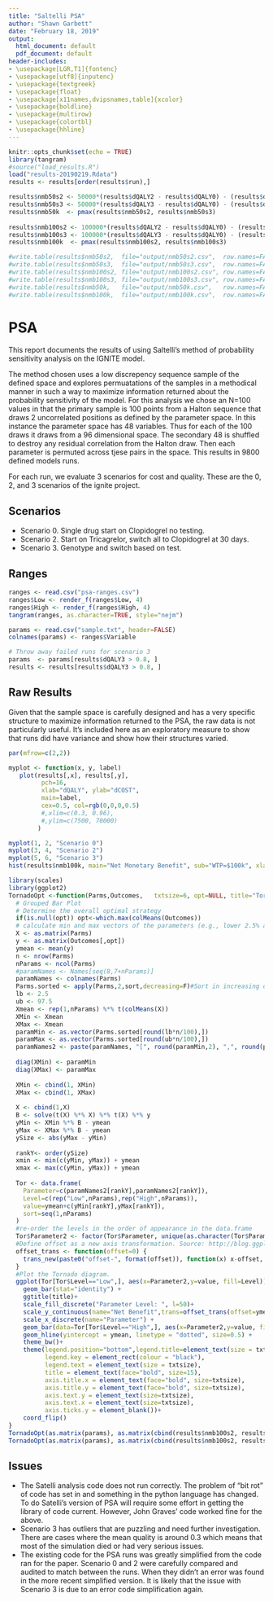 ```yaml
---
title: "Saltelli PSA"
author: "Shawn Garbett"
date: "February 18, 2019"
output:
  html_document: default
  pdf_document: default
header-includes:
- \usepackage[LGR,T1]{fontenc}
- \usepackage[utf8]{inputenc}
- \usepackage{textgreek}
- \usepackage{float}
- \usepackage[x11names,dvipsnames,table]{xcolor}
- \usepackage{boldline}
- \usepackage{multirow}
- \usepackage{colortbl}
- \usepackage{hhline}
---
```


```r
knitr::opts_chunk$set(echo = TRUE)
library(tangram)
#source("load_results.R")
load("results-20190219.Rdata")
results <- results[order(results$run),]

```

```r
results$nmb50s2 <- 50000*(results$dQALY2 - results$dQALY0) - (results$dCOST2 - results$dCOST0)
results$nmb50s3 <- 50000*(results$dQALY3 - results$dQALY0) - (results$dCOST3 - results$dCOST0)
results$nmb50k  <- pmax(results$nmb50s2, results$nmb50s3)
  
results$nmb100s2 <- 100000*(results$dQALY2 - results$dQALY0) - (results$dCOST2 - results$dCOST0)
results$nmb100s3 <- 100000*(results$dQALY3 - results$dQALY0) - (results$dCOST3 - results$dCOST0)
results$nmb100k  <- pmax(results$nmb100s2, results$nmb100s3)

#write.table(results$nmb50s2,  file="output/nmb50s2.csv",  row.names=FALSE, col.names=FALSE)
#write.table(results$nmb50s3,  file="output/nmb50s3.csv",  row.names=FALSE, col.names=FALSE)
#write.table(results$nmb100s2, file="output/nmb100s2.csv", row.names=FALSE, col.names=FALSE)
#write.table(results$nmb100s3, file="output/nmb100s3.csv", row.names=FALSE, col.names=FALSE)
#write.table(results$nmb50k,   file="output/nmb50k.csv",   row.names=FALSE, col.names=FALSE)
#write.table(results$nmb100k,  file="output/nmb100k.csv",  row.names=FALSE, col.names=FALSE)

```

# PSA

This report documents the results of using Saltelli's method of probability sensitivity analysis on the IGNITE model. 

The method chosen uses a low discrepency sequence sample of the defined space and explores permuatations of the samples in a methodical manner in such a way to maximize information returned about the probability sensitivity of the model. For this analysis we chose an N=100 values in that the primary sample is 100 points from a Halton sequence that draws 2 uncorrelated positions as defined by the parameter space. In this instance the parameter space has 48 variables. Thus for each of the 100 draws it draws from a 96 dimensional space. The secondary 48 is shuffled to destroy any residual correlation from the Halton draw. Then each parameter is permuted across tjese pairs in the space. This results in 9800 defined models runs.

For each run, we evaluate 3 scenarios for cost and quality. These are the 0, 2, and 3 scenarios of the ignite project.

## Scenarios

* Scenario 0. Single drug start on Clopidogrel no testing.
* Scenario 2. Start on Tricagrelor, switch all to Clopidogrel at 30 days.
* Scenario 3. Genotype and switch based on test.

## Ranges

```r
ranges <- read.csv("psa-ranges.csv")
ranges$Low <- render_f(ranges$Low, 4)
ranges$High <- render_f(ranges$High, 4)
tangram(ranges, as.character=TRUE, style="nejm")

params <- read.csv("sample.txt", header=FALSE)
colnames(params) <- ranges$Variable

# Throw away failed runs for scenario 3
params  <- params[results$dQALY3 > 0.8, ]
results <- results[results$dQALY3 > 0.8, ]
```
## Raw Results

Given that the sample space is carefully designed and has a very specific structure to maximize information returned to the PSA, the raw data is not particularly useful. It's included here as an exploratory measure to show that runs did have variance and show how their structures varied.

```r
par(mfrow=c(2,2))

myplot <- function(x, y, label)
   plot(results[,x], results[,y],
         pch=16,
         xlab="dQALY", ylab="dCOST",
         main=label,
         cex=0.5, col=rgb(0,0,0,0.5)
         #,xlim=c(0.3, 0.96),
         #,ylim=c(7500, 70000)
        )

myplot(1, 2, "Scenario 0")
myplot(3, 4, "Scenario 2")
myplot(5, 6, "Scenario 3")
hist(results$nmb100k, main="Net Monetary Benefit", sub="WTP=$100k", xlab="Dollars ($)", freq=FALSE)
```

```r

library(scales)
library(ggplot2)
TornadoOpt <-function(Parms,Outcomes,   txtsize=6, opt=NULL, title="Tornado Diagram"){
  # Grouped Bar Plot
  # Determine the overall optimal strategy
  if(is.null(opt)) opt<-which.max(colMeans(Outcomes))
  # calculate min and max vectors of the parameters (e.g., lower 2.5% and 97.5%)
  X <- as.matrix(Parms)
  y <- as.matrix(Outcomes[,opt])
  ymean <- mean(y)
  n <- nrow(Parms)
  nParams <- ncol(Parms)
  #paramNames <- Names[seq(8,7+nParams)]
  paramNames <- colnames(Parms)
  Parms.sorted <- apply(Parms,2,sort,decreasing=F)#Sort in increasing order each column of Parms
  lb <- 2.5
  ub <- 97.5 
  Xmean <- rep(1,nParams) %*% t(colMeans(X))
  XMin <- Xmean
  XMax <- Xmean
  paramMin <- as.vector(Parms.sorted[round(lb*n/100),])
  paramMax <- as.vector(Parms.sorted[round(ub*n/100),])
  paramNames2 <- paste(paramNames, "[", round(paramMin,2), ",", round(paramMax,2), "]")
  
  diag(XMin) <- paramMin
  diag(XMax) <- paramMax
  
  XMin <- cbind(1, XMin)
  XMax <- cbind(1, XMax)
  
  X <- cbind(1,X)
  B <- solve(t(X) %*% X) %*% t(X) %*% y
  yMin <- XMin %*% B - ymean
  yMax <- XMax %*% B - ymean
  ySize <- abs(yMax - yMin) 
  
  rankY<- order(ySize)
  xmin <- min(c(yMin, yMax)) + ymean
  xmax <- max(c(yMin, yMax)) + ymean
  
  Tor <- data.frame(
    Parameter=c(paramNames2[rankY],paramNames2[rankY]),  
    Level=c(rep("Low",nParams),rep("High",nParams)),
    value=ymean+c(yMin[rankY],yMax[rankY]),
    sort=seq(1,nParams)
  )
  #re-order the levels in the order of appearance in the data.frame
  Tor$Parameter2 <- factor(Tor$Parameter, unique(as.character(Tor$Parameter)))
  #Define offset as a new axis transformation. Source: http://blog.ggplot2.org/post/25938265813/defining-a-new-transformation-for-ggplot2-scales  
  offset_trans <- function(offset=0) {
    trans_new(paste0("offset-", format(offset)), function(x) x-offset, function(x) x+offset)
  }
  #Plot the Tornado diagram.
  ggplot(Tor[Tor$Level=="Low",], aes(x=Parameter2,y=value, fill=Level)) +
    geom_bar(stat="identity") +
    ggtitle(title)+
    scale_fill_discrete("Parameter Level: ", l=50)+
    scale_y_continuous(name="Net Benefit",trans=offset_trans(offset=ymean)) +
    scale_x_discrete(name="Parameter") +
    geom_bar(data=Tor[Tor$Level=="High",], aes(x=Parameter2,y=value, fill=Level), stat="identity") +
    geom_hline(yintercept = ymean, linetype = "dotted", size=0.5) +
    theme_bw()+
    theme(legend.position="bottom",legend.title=element_text(size = txtsize,angle = 0, hjust = 1),
          legend.key = element_rect(colour = "black"),
          legend.text = element_text(size = txtsize),
          title = element_text(face="bold", size=15),
          axis.title.x = element_text(face="bold", size=txtsize),
          axis.title.y = element_text(face="bold", size=txtsize),
          axis.text.y = element_text(size=txtsize),
          axis.text.x = element_text(size=txtsize),
          axis.ticks.y = element_blank())+
    coord_flip()  
}
TornadoOpt(as.matrix(params), as.matrix(cbind(results$nmb100s2, results$nmb100s3)), opt=1, title="Sensitivity Scenario 2")
TornadoOpt(as.matrix(params), as.matrix(cbind(results$nmb100s2, results$nmb100s3)), opt=2, title="Sensitivity Scenario 3")
```

## Issues

* The Satelli analysis code does not run correctly. The problem of "bit rot" of code has set in and something in the python language has changed. To do Satelli's version of PSA will require some effort in getting the library of code current. However, John Graves' code worked fine for the above.
* Scenario 3 has outliers that are puzzling and need further investigation. There are cases where the mean quality is around 0.3 which means that most of the simulation died or had very serious issues. 
* The existing code for the PSA runs was greatly simplified from the code ran for the paper. Scenario 0 and 2 were carefully compared and audited to match between the runs. When they didn't an error was found in the more recent simplified version. It is likely that the issue with Scenario 3 is due to an error code simplification again.
